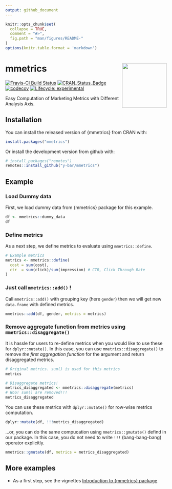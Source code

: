```yaml
---
output: github_document
---
```


<!-- README.md is generated from README.Rmd. Please edit that file -->

```r
knitr::opts_chunk$set(
  collapse = TRUE,
  comment = "#>",
  fig.path = "man/figures/README-"
)
options(knitr.table.format = 'markdown')
```

# mmetrics <a href='https://y-bar.github.io/mmetrics/'><img src='man/figures/logo.png' align="right" height="139" /></a>

[![Travis-CI Build Status](https://api.travis-ci.com/y-bar/mmetrics.svg?branch=master)](https://travis-ci.com/y-bar/mmetrics) 
[![CRAN_Status_Badge](https://www.r-pkg.org/badges/version/mmetrics)](https://cran.r-project.org/package=mmetrics)
[![codecov](https://codecov.io/github/y-bar/mmetrics/branch/master/graphs/badge.svg)](https://codecov.io/github/y-bar/mmetrics) 
[![Lifecycle: experimental](https://img.shields.io/badge/lifecycle-experimental-orange.svg)](https://www.tidyverse.org/lifecycle/#experimental)

Easy Computation of Marketing Metrics with Different Analysis Axis.

## Installation

You can install the released version of {mmetrics} from CRAN with:

```r
install.packages("mmetrics")
```

Or install the development version from github with:

```r
# install.packages("remotes")
remotes::install_github("y-bar/mmetrics")
```

## Example
### Load Dummy data
First, we load dummy data from {mmetrics} package for this example.
```r
df <- mmetrics::dummy_data
df
```

### Define metrics
As a next step, we define metrics to evaluate using `mmetrics::define`. 
```r
# Example metrics
metrics <- mmetrics::define(
  cost = sum(cost),
  ctr  = sum(click)/sum(impression) # CTR, Click Through Rate 
)
```

### Just call `mmetrics::add()` !
Call `mmetrics::add()` with grouping key (here `gender`) then we will get new `data.frame` with defined metrics.
```r
mmetrics::add(df, gender, metrics = metrics)
```

### Remove aggregate function from metrics using `mmetrics::disaggregate()`
It is hassle for users to re-define metrics when you would like to use these for `dplyr::mutate()`.
In this case, you can use `mmetrics::disaggregate()` to remove *the first aggregation function* for the argument and return disaggregated metrics.

```r
# Original metrics. sum() is used for this metrics
metrics
```

```r
# Disaggregate metrics!
metrics_disaggregated <- mmetrics::disaggregate(metrics)
# Woo! sum() are removed!!!
metrics_disaggregated
```

You can use these metrics with `dplyr::mutate()` for row-wise metrics computation.
```r
dplyr::mutate(df, !!!metrics_disaggregated)
```

...or, you can do the same compucation using `mmetrics::gmutate()` defind in our package.
In this case, you do not need to write `!!!` (bang-bang-bang) operator explicitly.
```r
mmetrics::gmutate(df, metrics = metrics_disaggregated)
```

## More examples

- As a first step, see the vignettes [Introduction to {mmetrics} package](https://y-bar.github.io/mmetrics/articles/introduction.html)
